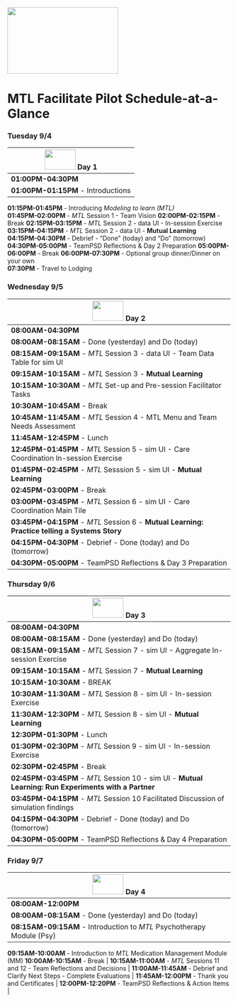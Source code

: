 <img src = "https://github.com/lzim/teampsd/blob/teampsd_style/mtl_logo/mtl_facilitate_sq_sm.png"
     height = "150" width = "250">  

# MTL Facilitate Pilot Schedule-at-a-Glance

### Tuesday 9/4
<img src = "https://github.com/lzim/teampsd/blob/teampsd_style/mtl_logo/mtl_facilitate_sq_sm.png" height = "45" width = "70" style ="display: inline-block"/> Day 1        |
------------   |
**01:00PM-04:30PM**  |
**01:00PM-01:15PM** - Introductions  |
**01:15PM-01:45PM** - Introducing *Modeling to learn (MTL)*   
**01:45PM-02:00PM** - *MTL* Session 1 - Team Vision 
**02:00PM-02:15PM** - Break
**02:15PM-03:15PM** - *MTL* Session 2 - data UI - In-session Exercise
**03:15PM-04:15PM** - *MTL* Session 2 - data UI - **Mutual Learning**  
**04:15PM-04:30PM** - Debrief - "Done" (today) and "Do" (tomorrow)   
**04:30PM-05:00PM** - TeamPSD Reflections & Day 2 Preparation 
**05:00PM-06:00PM** - Break 
**06:00PM-07:30PM** - Optional group dinner/Dinner on your own  
**07:30PM**         - Travel to Lodging 
 

### Wednesday 9/5
<img src = "https://github.com/lzim/teampsd/blob/teampsd_style/mtl_logo/mtl_facilitate_sq_sm.png" height = "45" width = "70" style ="display: inline-block"/> Day 2	     |
---------------     |
**08:00AM-04:30PM**  |    	
**08:00AM-08:15AM** - Done (yesterday) and Do (today)  |
**08:15AM-09:15AM** - *MTL* Session 3 - data UI - Team Data Table for sim UI |
**09:15AM-10:15AM** - *MTL* Session 3 - **Mutual Learning**  |
**10:15AM-10:30AM** - *MTL* Set-up and Pre-session Facilitator Tasks |
**10:30AM-10:45AM** - Break |
**10:45AM-11:45AM** - *MTL* Session 4 - MTL Menu and Team Needs Assessment  |
**11:45AM-12:45PM** - Lunch |
**12:45PM-01:45PM** - *MTL* Session 5 - sim UI - Care Coordination In-session Exercise |
**01:45PM-02:45PM** - *MTL* Sesssion 5 - sim UI - **Mutual Learning**  |
**02:45PM-03:00PM** - Break  |
**03:00PM-03:45PM** - *MTL* Session 6 - sim UI - Care Coordination Main Tile  |
**03:45PM-04:15PM** - *MTL* Session 6 - **Mutual Learning: Practice telling a Systems Story** |
**04:15PM-04:30PM** - Debrief - Done (today) and Do (tomorrow)  |
**04:30PM-05:00PM** - TeamPSD Reflections & Day 3 Preparation |


### Thursday 9/6
<img src = "https://github.com/lzim/teampsd/blob/teampsd_style/mtl_logo/mtl_facilitate_sq_sm.png" height = "45" width = "70" style ="display: inline-block"/> Day 3 |
-------------- |
**08:00AM-04:30PM** |
**08:00AM-08:15AM** - Done (yesterday) and Do (today)   |                              
**08:15AM-09:15AM** - *MTL* Session 7 - sim UI - Aggregate In-session Exercise   |
**09:15AM-10:15AM** - *MTL* Session 7 - **Mutual Learning**  |
**10:15AM-10:30AM** - BREAK  |
**10:30AM-11:30AM** - *MTL* Session 8 - sim UI - In-session Exercise   |
**11:30AM-12:30PM** - *MTL* Session 8 - sim UI - **Mutual Learning** |
**12:30PM-01:30PM** - Lunch |
**01:30PM-02:30PM** - *MTL* Session 9 - sim UI - In-session Exercise |
**02:30PM-02:45PM** - Break  |
**02:45PM-03:45PM** - *MTL* Session 10 - sim UI - **Mutual Learning: Run Experiments with a Partner**  |
**03:45PM-04:15PM** - *MTL* Session 10 Facilitated Discussion of simulation findings  |
**04:15PM-04:30PM** - Debrief - Done (today) and Do (tomorrow) |
**04:30PM-05:00PM** - TeamPSD Reflections & Day 4 Preparation|


### Friday 9/7  
<img src = "https://github.com/lzim/teampsd/blob/teampsd_style/mtl_logo/mtl_facilitate_sq_sm.png" height = "45" width = "70" style ="display: inline-block"/> Day 4 |
------------ |
**08:00AM-12:00PM**  |
**08:00AM-08:15AM** - Done (yesterday) and Do (today)  |
**08:15AM-09:15AM** - Introduction to *MTL* Psychotherapy Module (Psy)  |
**09:15AM-10:00AM** - Introduction to *MTL* Medication Management Module (MM)
**10:00AM-10:15AM** - Break  |
**10:15AM-11:00AM** - *MTL* Sessions 11 and 12 - Team Reflections and Decisions  |
**11:00AM-11:45AM** - Debrief and Clarify Next Steps - Complete Evaluations  |
**11:45AM-12:00PM** - Thank you and Certificates  |
**12:00PM-12:20PM** - TeamPSD Reflections & Action Items  |


